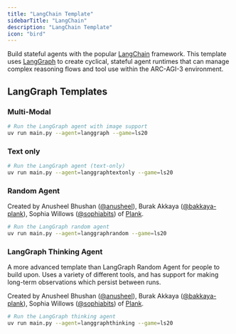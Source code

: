 ```yaml
---
title: "LangChain Template"
sidebarTitle: "LangChain"
description: "LangChain Template"
icon: "bird"
---
```


Build stateful agents with the popular [LangChain](https://www.langchain.com/) framework. This template uses [LangGraph](https://langchain-ai.github.io/langgraph/) to create cyclical, stateful agent runtimes that can manage complex reasoning flows and tool use within the ARC-AGI-3 environment.

## LangGraph Templates

### Multi-Modal

```bash
# Run the LangGraph agent with image support
uv run main.py --agent=langgraph --game=ls20
```

### Text only

```bash
# Run the LangGraph agent (text-only)
uv run main.py --agent=langgraphtextonly --game=ls20
```

### Random Agent

Created by Anusheel Bhushan ([@anusheel](https://github.com/anusheel)), Burak Akkaya ([@bakkaya-plank](https://github.com/bakkaya-plank)), Sophia Willows ([@sophiabits](https://github.com/sophiabits)) of [Plank](https://www.joinplank.com/).

```bash
# Run the LangGraph random agent
uv run main.py --agent=langgraphrandom --game=ls20
```

### LangGraph Thinking Agent

A more advanced template than LangGraph Random Agent for people to build upon. Uses a variety of different tools, and has support for making long-term observations which persist between runs.

Created by Anusheel Bhushan ([@anusheel](https://github.com/anusheel)), Burak Akkaya ([@bakkaya-plank](https://github.com/bakkaya-plank)), Sophia Willows ([@sophiabits](https://github.com/sophiabits)) of [Plank](https://www.joinplank.com/).

```bash
# Run the LangGraph thinking agent
uv run main.py --agent=langgraphthinking --game=ls20
```